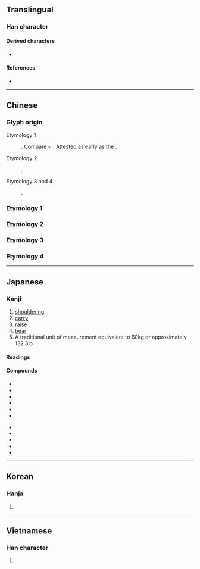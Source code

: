 {{also|擔}}
{{character info/new}}
==Translingual==
{{ja-forms|担|担|[[擔]]}}

===Han character===
{{Han char|rn=64|rad=手|as=05|sn=8|four=|canj=QAM|ids=⿰扌旦}}

====Derived characters====
* {{l|mul|[[𠵆]], [[𦏄]], [[𭡹]], [[𭻛]]}}

====References====
* {{Han ref|kx=0424.190|dkj=11941|dj=0772.150|hdz=31851.040|uh=62C5|ud=25285}}

----

==Chinese==

===Glyph origin===
{{Han etym}}

; Etymology 1
: {{Han simp|擔|f=詹|t=旦}}. Compare {{zh-l|胆}} < {{zh-l|*膽|dǎn}}. Attested as early as the {{w|Yuan dynasty}}.

; Etymology 2
: {{Han simp|揭|f=曷|t=旦}}.

; Etymology 3 and 4
: {{Han compound|手|alt1=扌|旦|ls=psc|c1=s|c2=p|t1=hand}}.

===Etymology 1===
{{zh-see|擔|sv}} <!-- Refer https://www.moedict.tw/担 -->

===Etymology 2===
{{zh-see|揭|v}}

===Etymology 3===
{{zh-see|撣|v}}

===Etymology 4===
{{zh-see|笪|v}}

----

==Japanese==
{{ja-kanji forms|担|擔}}
{{wp|lang=ja}}

===Kanji===
{{ja-kanji|grade=6|rs=手05|kyu=擔}}

# [[shouldering]]
# [[carry]]
# [[raise]]
# [[bear]]
# A traditional unit of measurement equivalent to 60kg or approximately 132.3lb

====Readings====
{{ja-readings
|on=たん
|kun=にな-う, かつ-ぐ
}}

====Compounds====
{{der-top|Compounds}}
* {{ja-r|担当|たんとう}}
* {{ja-r|担当医|たんとうい}}
* {{ja-r|担当者|たんとうしゃ}}
* {{ja-r|負担|ふたん}}
* {{ja-r|担保|たんぽ}}
* {{ja-r|分担|ぶんたん}}
{{der-mid}}
* {{ja-r|担任|たんにん}}
* {{ja-r|担い手|にないて}}
* {{ja-r|加担|かたん}}
* {{ja-r|担架|たんか}}
* {{ja-r|担い桶|にないおけ}}
{{der-bottom}}

----

==Korean==

===Hanja===
{{ko-hanja|hangeul=단|eumhun=|rv=dan|mr=tan|y=tan}}

# {{rfdef|ko|sort=手05}}

----

==Vietnamese==

===Han character===
{{vi-hantu|[[đam]], [[đảm]], [[đẵn]], [[đắn]], [[đẵm]], [[tạ]]|rs=手05}}

# {{rfdef|vi|sort=手05}}
